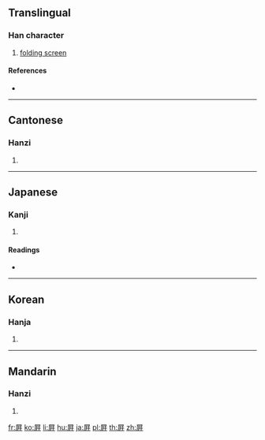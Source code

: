 {{character info/new}}
{{also|摒|屏}}
==Translingual==

===Han character===
{{Han char|rn=44|rad=尸|as=08|sn=11|four=|canj=SYJJ|ids=⿸尸幷}}

# [[folding screen]]

====References====
* {{Han ref|kx=0302.250|dkj=07734|dj=0600.060|hdz=20977.110|uh=5C5B|ud=23643}}

----

==Cantonese==

===Hanzi===
{{yue-hanzi|jyut=[[bing2]]|y=bing2}}

# {{defn|lang=yue|sort=尸08}}

----

==Japanese==

===Kanji===
{{ja-kanji|grade=|rs=尸08}}

# {{defn|lang=ja|sort=尸08}}

====Readings====
* {{ja-readings|on=[[へい]] (hei), [[びょう]] (byō)|kun=[[しりぞく]] (shirizoku), [[おおう]] (oou)}}

----

==Korean==

===Hanja===
{{ko-hanja|hangeul=병|rv=byeong|mr=pyŏng}}

# {{defn|lang=ko|sort=尸08}}

----

==Mandarin==

===Hanzi===
{{cmn-hanzi|pin=[[píng]] ([[ping2]])|wg=p'ing<sup>2</sup>}}

# {{defn|lang=cmn|sort=尸08}}

[[fr:屛]]
[[ko:屛]]
[[li:屛]]
[[hu:屛]]
[[ja:屛]]
[[pl:屛]]
[[th:屛]]
[[zh:屛]]